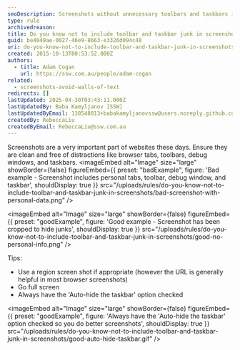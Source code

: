 ```yaml
---
seoDescription: Screenshots without unnecessary toolbars and taskbars improve image quality and user experience.
type: rule
archivedreason:
title: Do you know not to include toolbar and taskbar junk in screenshots?
guid: be4049ae-0027-46e9-8663-e3326d094c48
uri: do-you-know-not-to-include-toolbar-and-taskbar-junk-in-screenshots
created: 2015-10-13T00:53:52.000Z
authors:
  - title: Adam Cogan
    url: https://ssw.com.au/people/adam-cogan
related:
  - screenshots-avoid-walls-of-text
redirects: []
lastUpdated: 2025-04-30T03:43:11.000Z
lastUpdatedBy: Baba Kamyljanov [SSW]
lastUpdatedByEmail: 138548013+babakamyljanovssw@users.noreply.github.com
createdBy: RebeccaLiu
createdByEmail: RebeccaLiu@ssw.com.au
---
```


Screenshots are a very important part of websites these days. Ensure they are clean and free of distractions like browser tabs, toolbars, debug windows, and taskbars.
<imageEmbed
  alt="Image"
  size="large"
  showBorder={false}
  figureEmbed={{
    preset: "badExample",
    figure: 'Bad example - Screenshot includes personal tabs, toolbar, debug window, and taskbar',
    shouldDisplay: true
  }}
  src="/uploads/rules/do-you-know-not-to-include-toolbar-and-taskbar-junk-in-screenshots/bad-screenshot-with-personal-data.png"
/>

<imageEmbed
  alt="Image"
  size="large"
  showBorder={false}
  figureEmbed={{
    preset: "goodExample",
    figure: 'Good example - Screenshot has been cropped to hide junks',
    shouldDisplay: true
  }}
  src="/uploads/rules/do-you-know-not-to-include-toolbar-and-taskbar-junk-in-screenshots/good-no-personal-info.png"
/>

Tips:

* Use a region screen shot if appropriate (however the URL is generally helpful in most browser screenshots)
* Go full screen
* Always have the 'Auto-hide the taskbar' option checked

<imageEmbed
  alt="Image"
  size="large"
  showBorder={false}
  figureEmbed={{
    preset: "goodExample",
    figure: 'Always have the \'Auto-hide the taskbar\' option checked so you do better screenshots',
    shouldDisplay: true
  }}
  src="/uploads/rules/do-you-know-not-to-include-toolbar-and-taskbar-junk-in-screenshots/good-auto-hide-taskbar.gif"
/>
